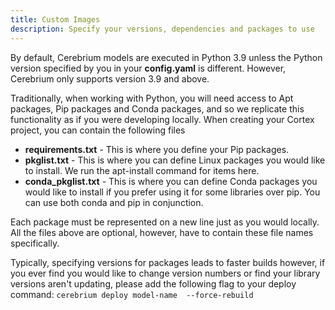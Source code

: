 ```yaml
---
title: Custom Images
description: Specify your versions, dependencies and packages to use
---
```


By default, Cerebrium models are executed in Python 3.9 unless the Python version specified by you in your **config.yaml** is different. However, Cerebrium only supports version 3.9 and above.

Traditionally, when working with Python, you will need access to Apt packages, Pip packages and Conda packages, and so we replicate this functionality as if you were developing locally.
When creating your Cortex project, you can contain the following files

- **requirements.txt** - This is where you define your Pip packages.
- **pkglist.txt** - This is where you can define Linux packages you would like to install. We run the apt-install command for items here.
- **conda_pkglist.txt** - This is where you can define Conda packages you would like to install if you prefer using it for some libraries over pip. You can use both conda and pip in conjunction.

Each package must be represented on a new line just as you would locally. All the files above are optional, however, have to contain these file names specifically.

Typically, specifying versions for packages leads to faster builds however, if you ever find you would like to change version numbers or find your library versions aren't
updating, please add the following flag to your deploy command: `cerebrium deploy model-name  --force-rebuild`
